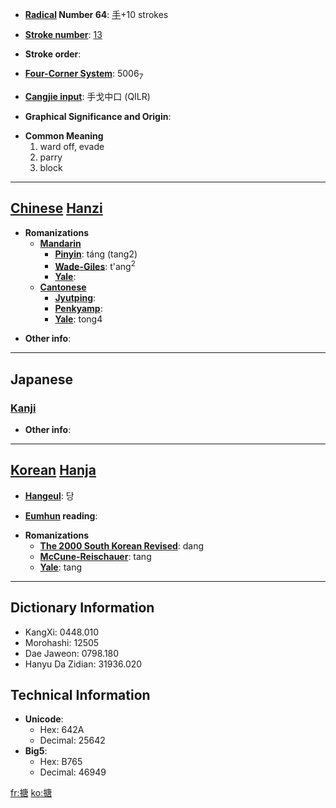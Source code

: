 * '''[[Wiktionary:Chinese radical index| Radical]] Number 64''': [[Wiktionary:Chinese radical index 手|手]]+10 strokes

* '''[[Wiktionary:Chinese total strokes index|Stroke number]]''': [[Wiktionary:Chinese total strokes index 13|13]]

* '''Stroke order''': 

* '''[[Wiktionary:Chinese four corner index|Four-Corner System]]''': 5006<sub>7</sub>

* '''[[Wiktionary:Chinese Cangjie index|Cangjie input]]''': 手戈中口 (QILR)

* '''Graphical Significance and Origin''': 

* '''Common Meaning'''
*#ward off, evade
*# parry
*# block


----

== [[Chinese]] [[Hanzi]] ==

* '''Romanizations'''
** '''[[Mandarin]]'''
*** '''[[Pinyin]]''': táng (tang2)
*** '''[[Wade-Giles]]''': t'ang<sup>2</sup>
*** '''[[Yale]]''': 
** '''[[Cantonese]]'''
*** '''[[Jyutping]]''':
*** '''[[Penkyamp]]''': 
*** '''[[Yale]]''': tong4

* '''Other info''': 

----

==Japanese==
===[[Kanji]]===
{{kanji|on readings=[[とう]] (tō), [[どう]] (dō)
|kun readings=[[はる]] (haru)
}}

* '''Other info''':  

----

== [[Korean]] [[Hanja]] ==

* '''[[Hangeul]]''': 당

* '''[[Eumhun]] reading''': 

* '''Romanizations'''
** '''[[The 2000 South Korean Revised Romanization|The 2000 South Korean Revised]]''': dang
** '''[[McCune-Reischauer]]''': tang
** '''[[Yale]]''': tang

----

== Dictionary Information ==

* KangXi: 0448.010
* Morohashi: 12505
* Dae Jaweon: 0798.180
* Hanyu Da Zidian: 31936.020

== Technical Information ==

* '''Unicode''':
** Hex: 642A
** Decimal: 25642
* '''Big5''':
** Hex: B765
** Decimal: 46949

[[fr:搪]]
[[ko:搪]]